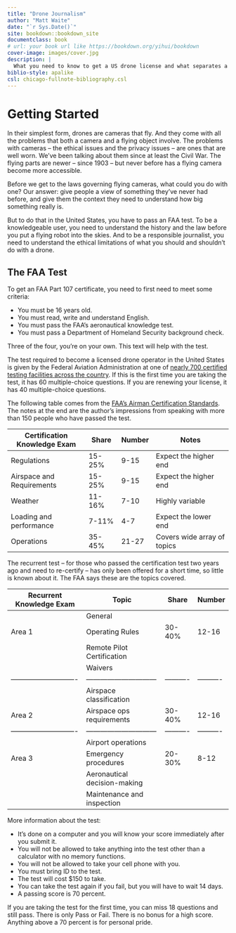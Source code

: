 ```yaml
--- 
title: "Drone Journalism"
author: "Matt Waite"
date: "`r Sys.Date()`"
site: bookdown::bookdown_site
documentclass: book
# url: your book url like https://bookdown.org/yihui/bookdown
cover-image: images/cover.jpg
description: |
  What you need to know to get a US drone license and what separates a journalist from just someone with a controller in their hand.
biblio-style: apalike
csl: chicago-fullnote-bibliography.csl
---
```


# Getting Started

In their simplest form, drones are cameras that fly. And they come with all the problems that both a camera and a flying object involve. The problems with cameras -- the ethical issues and the privacy issues -- are ones that are well worn. We've been talking about them since at least the Civil War. The flying parts are newer -- since 1903 -- but never before has a flying camera become more accessible.

Before we get to the laws governing flying cameras, what could you do with one? Our answer: give people a view of something they've never had before, and give them the context they need to understand how big something really is.

But to do that in the United States, you have to pass an FAA test. To be a knowledgeable user, you need to understand the history and the law before you put a flying robot into the skies. And to be a responsible journalist, you need to understand the ethical limitations of what you should and shouldn't do with a drone.

## The FAA Test

To get an FAA Part 107 certificate, you need to first need to meet some criteria:

* You must be 16 years old.
* You must read, write and understand English.
* You must pass the FAA's aeronautical knowledge test.
* You must pass a Department of Homeland Security background check.

Three of the four, you're on your own. This text will help with the test.

The test required to become a licensed drone operator in the United States is given by the Federal Aviation Administration at one of [nearly 700 certified testing facilities across the country](https://www.faa.gov/training_testing/testing/media/test_centers.pdf). If this is the first time you are taking the test, it has 60 multiple-choice questions. If you are renewing your license, it has 40 multiple-choice questions.

The following table comes from the [FAA's Airman Certification Standards](https://www.faa.gov/training_testing/testing/acs/media/uas_acs.pdf). The notes at the end are the author's impressions from speaking with more than 150 people who have passed the test.

| Certification Knowledge Exam| Share      | Number   | Notes                       |
|-----------------------------|------------|----------|-----------------------------|
| Regulations                 | 15-25%     | 9-15     | Expect the higher end       |
| Airspace and Requirements   | 15-25%     | 9-15     | Expect the higher end       |
| Weather                     | 11-16%     | 7-10     | Highly variable             |
| Loading and performance     | 7-11%      | 4-7      | Expect the lower end        |
| Operations                  | 35-45%     | 21-27    | Covers wide array of topics |

The recurrent test -- for those who passed the certification test two years ago and need to re-certify -- has only been offered for a short time, so little is known about it. The FAA says these are the topics covered.

| Recurrent Knowledge Exam   | Topic                        | Share    | Number   |
|----------------------------|------------------------------|----------|----------|
|                            | General                      |          |          |
| Area 1                     | Operating Rules              | 30-40%   | 12-16    |
|                            | Remote Pilot Certification   |          |          |
|                            | Waivers                      |          |          |
|----------------------------|------------------------------|----------|----------|
|                            | Airspace classification      |          |          |
| Area 2                     | Airspace ops requirements    | 30-40%   | 12-16    |
|----------------------------|------------------------------|----------|----------|
|                            | Airport operations           |          |          |
| Area 3                     | Emergency procedures         | 20-30%   | 8-12     |
|                            | Aeronautical decision-making |          |          |
|                            | Maintenance and inspection   |          |          |

More information about the test:

* It's done on a computer and you will know your score immediately after you submit it.
* You will not be allowed to take anything into the test other than a calculator with no memory functions.
* You will not be allowed to take your cell phone with you.
* You must bring ID to the test.
* The test will cost $150 to take.
* You can take the test again if you fail, but you will have to wait 14 days.
* A passing score is 70 percent.

If you are taking the test for the first time, you can miss 18 questions and still pass. There is only Pass or Fail. There is no bonus for a high score. Anything above a 70 percent is for personal pride. 
